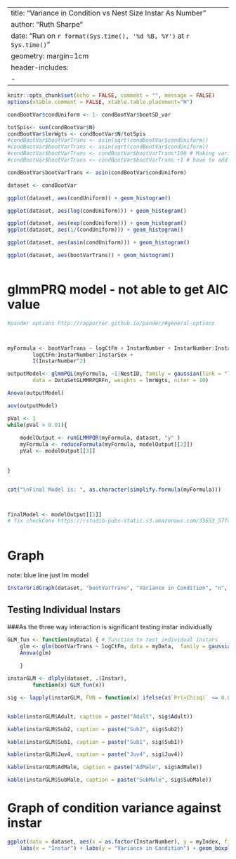 


---
title: "Variance in Condition vs Nest Size Instar As Number"
author: "Ruth Sharpe"
date: "Run on `r format(Sys.time(), '%d %B, %Y')` at `r Sys.time()`"
geometry: margin=1cm
header-includes:
    - \usepackage{float}
---

```{r dataImport,  include = FALSE}
knitr::opts_chunk$set(echo = FALSE, comment = "", message = FALSE)
options(xtable.comment = FALSE, xtable.table.placement="H")

condBootVar$condUniform <- 1- condBootVar$bootSD_var

totSpis<- sum(condBootVar$N)
condBootVar$lmrWgts <- condBootVar$N/totSpis
#condBootVar$bootVarTrans <- asin(sqrt(condBootVar$condUniform))
#condBootVar$bootVarTrans <- asin(sqrt(condBootVar$condUniform))
#condBootVar$bootVarTrans <- condBootVar$bootVarTrans*100 # Making variance a percentage
#condBootVar$bootVarTrans <- condBootVar$bootVarTrans +1 # have to add a small amount or glmer "can't find starting values"

condBootVar$bootVarTrans <- asin(condBootVar$condUniform)

dataset <- condBootVar

ggplot(dataset, aes(condUniform)) + geom_histogram()

ggplot(dataset, aes(log(condUniform))) + geom_histogram()

ggplot(dataset, aes(exp(condUniform))) + geom_histogram()
ggplot(dataset, aes(1/(condUniform))) + geom_histogram()

ggplot(dataset, aes(asin(condUniform))) + geom_histogram()

ggplot(dataset, aes(bootVarTrans)) + geom_histogram()



```

glmmPRQ model - not able to get AIC value
=====================

```{r kable, results='asis',  echo = FALSE, warning = FALSE, message = FALSE, comment = FALSE}
#pander options http://rapporter.github.io/pander/#general-options



myFormula <- bootVarTrans ~ logCtFm + InstarNumber + InstarNumber:InstarSex + logCtFm:InstarNumber + 
		logCtFm:InstarNumber:InstarSex + 
		I(InstarNumber^2)

outputModel<- glmmPQL(myFormula, ~1|NestID, family = gaussian(link = "log") ,
		data = DataSetGLMMRPQRFn, weights = lmrWgts, niter = 10)	

Anova(outputModel)

aov(outputModel)

pVal <- 1
while(pVal > 0.01){
	
	modelOutput <- runGLMMPQR(myFormula, dataset, "y" )
	myFormula <- reduceFormula(myFormula, modelOutput[[2]])
	pVal <- modelOutput[[3]]
	
	
}


cat("\nFinal Model is: ", as.character(simplify.formula(myFormula)))



finalModel <- modelOutput[[1]]
# fix checkConv https://rstudio-pubs-static.s3.amazonaws.com/33653_57fc7b8e5d484c909b615d8633c01d51.html
	
```

\pagebreak

Graph
====================
 
note: blue line just lm model
```{r, fig.height=8, fig.width=12, echo = FALSE}


InstarGridGraph(dataset, "bootVarTrans", "Variance in Condition", "n", "", finalModel, "y")


```


Testing Individual Instars
--------------------


###As the three way interaction is significant testing instar individually



```{r IndInstars,  results='asis', echo = FALSE, comment = "", tab.cap = NULL, message = FALSE, warning = FALSE, hold = TRUE}

GLM_fun <- function(myData) { # function to test individual instars 	
    glm <- glm(bootVarTrans ~ logCtFm, data = myData,  family = gaussian(link = log), weights = lmrWgts)
    Anova(glm)
	
    }

instarGLM <- dlply(dataset, .(Instar),        
		function(x) GLM_fun(x))

sig <- lapply(instarGLM, FUN = function(x) ifelse(x$`Pr(>Chisq)` <= 0.05, " * SIGNIFICANT *", "not significant"))


kable(instarGLM$Adult, caption = paste("Adult", sig$Adult))

kable(instarGLM$Sub2, caption = paste("Sub2", sig$Sub2))

kable(instarGLM$Sub1, caption = paste("Sub1", sig$Sub1))

kable(instarGLM$Juv4, caption = paste("Juv4", sig$Juv4))

kable(instarGLM$AdMale, caption = paste("AdMale", sig$AdMale))

kable(instarGLM$SubMale, caption = paste("SubMale", sig$SubMale))
```


Graph of condition variance against instar
====================

```{r, fig.height=6, fig.width=8, echo = FALSE}


ggplot(data = dataset, aes(x = as.factor(InstarNumber), y = myIndex, fill = InstarSex)) +
	labs(x = "Instar") + labs(y = "Variance in Condition") + geom_boxplot() + mytheme

```
